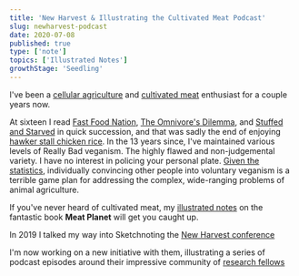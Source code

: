 ```yaml
---
title: 'New Harvest & Illustrating the Cultivated Meat Podcast'
slug: newharvest-podcast
date: 2020-07-08
published: true
type: ['note']
topics: ['Illustrated Notes']
growthStage: 'Seedling'
---
```


I've been a [cellular agriculture]() and [cultivated meat]() enthusiast for a couple years now.

At sixteen I read [Fast Food Nation](https://www.librarything.com/work/3735), [The Omnivore's Dilemma](https://www.librarything.com/work/504173), and [Stuffed and Starved](https://www.librarything.com/work/3657642) in quick succession, and that was sadly the end of enjoying [hawker stall chicken rice](https://theculturetrip.com/asia/singapore/articles/a-brief-history-of-hainanese-chicken-rice-singapores-national-dish/). In the 13 years since, I've maintained various levels of Really Bad veganism. <Footnote idName={1}>The highly flawed and non-judgemental variety. I have no interest in policing your personal plate. [Given the statistics](https://www.statista.com/statistics/237464/share-of-vegans-in-the-united-states/), individually convincing other people into voluntary veganism is a terrible game plan for addressing the complex, wide-ranging problems of animal agriculture.</Footnote>

If you've never heard of cultivated meat, my [illustrated notes](/meat-planet) on the fantastic book **Meat Planet** will get you caught up.

In 2019 I talked my way into Sketchnoting the [New Harvest conference](/new-harvest2019)

I'm now working on a new initiative with them, illustrating a series of podcast episodes around their impressive community of [research fellows]()
